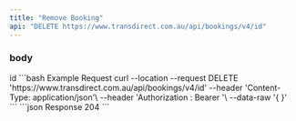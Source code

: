 ```yaml
---
title: "Remove Booking"
api: "DELETE https://www.transdirect.com.au/api/bookings/v4/id"
---
```

### body 
<ParamField path="id" type="int">
id
</ParamField>
<RequestExample>
```bash Example Request
curl --location --request DELETE 'https://www.transdirect.com.au/api/bookings/v4/id'
--header 'Content-Type: application/json'\
--header 'Authorization : Bearer <fec5ae54d239f1bbf23a12010989ba17>'\
--data-raw '{
}'
``` 
</RequestExample>   
<ResponseExample>
```json Response
204
```
</ResponseExample>